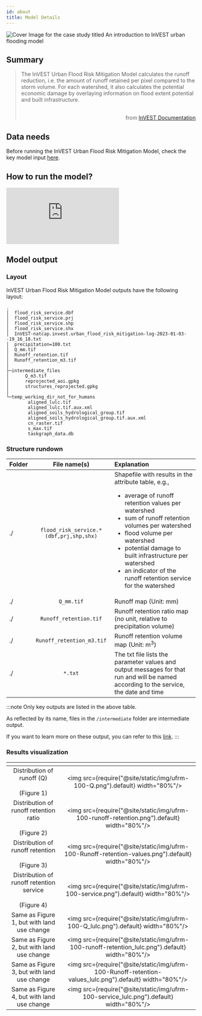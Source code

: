 ```yaml
---
id: about
title: Model Details
---
```


![Cover Image for the case study titled `An introduction to InVEST urban flooding model`](../../static/img/banner-image-invest-flooding.png)


## Summary

> The InVEST Urban Flood Risk Mitigation Model calculates the runoff reduction, i.e. the amount of runoff retained per pixel compared to the storm volume. For each watershed, it also calculates the potential economic damage by overlaying information on flood extent potential and built infrastructure. <br /> <br /> <p align="right">from [InVEST Documentation](https://invest-userguide.readthedocs.io/en/latest/urban_flood_mitigation.html)</p>

## Data needs

Before running the InVEST Urban Flood Risk Mitigation Model, check the key model input [here](./Data-InVEST-Urban-Flooding.mdx).

## How to run the model?  

<iframe
  class="video"
  src="https://www.youtube.com/embed/vN8P3FzHoJM"
  frameborder="0"
  allow="accelerometer; autoplay; encrypted-media; gyroscope;"
  allowfullscreen>
</iframe>

## Model output 

### Layout
InVEST Urban Flood Risk Mitigation Model outputs have the following layout:

```
.
│  flood_risk_service.dbf
│  flood_risk_service.prj
│  flood_risk_service.shp
│  flood_risk_service.shx
│  InVEST-natcap.invest.urban_flood_risk_mitigation-log-2023-01-03--19_16_18.txt
│  precipitation=100.txt
│  Q_mm.tif
│  Runoff_retention.tif
│  Runoff_retention_m3.tif
│
├─intermediate_files
│      Q_m3.tif
│      reprojected_aoi.gpkg
│      structures_reprojected.gpkg
│
└─temp_working_dir_not_for_humans
        aligned_lulc.tif
        aligned_lulc.tif.aux.xml
        aligned_soils_hydrological_group.tif
        aligned_soils_hydrological_group.tif.aux.xml
        cn_raster.tif
        s_max.tif
        taskgraph_data.db
```  

### Structure rundown
| Folder   | File name(s)                                | Explanation                               |
| :------- | :------------------------------------------:| :---------------------------------------- |
| ./       | `flood_risk_service.*(dbf,prj,shp,shx)`     | Shapefile with results in the attribute table, e.g., <ul><li>average of runoff retention values per watershed</li> <li>sum of runoff retention volumes per watershed</li> <li>flood volume per watershed</li> <li>potential damage to built infrastructure per watershed</li> <li>an indicator of the runoff retention service for the watershed</li> </ul> |
| ./       |  `Q_mm.tif`                                 | Runoff map (Unit: mm)  |
| ./       |  `Runoff_retention.tif`                     | Runoff retention ratio map (no unit, relative to precipitation volume)           |
| ./       |  `Runoff_retention_m3.tif`                  | Runoff retention volume map (Unit: m<sup>3</sup>) |
| ./       | `*.txt`                                     | The txt file lists the parameter values and output messages for that run and will be named according to the service, the date and time|
 

:::note
Only key outputs are listed in the above table.

As reflected by its name, files in the `/intermediate` folder are intermediate output. 

If you want to learn more on these output, you can refer to this [link](https://storage.googleapis.com/releases.naturalcapitalproject.org/invest-userguide/latest/urban_flood_mitigation.html#data-needs).
:::


### Results visualization

| <!-- -->                                                   | <!-- -->            |            
| :---------------------------------------------------------------: | :-----------------: |
| Distribution of runoff (Q) <br /> <br /> (Figure 1)               |<img src={require("@site/static/img/ufrm-100-Q.png").default} width="80%"/> |
| Distribution of runoff retention ratio <br /> <br /> (Figure 2)   |<img src={require("@site/static/img/ufrm-100-runoff-retention.png").default} width="80%"/> |
| Distribution of runoff retention <br /> <br /> (Figure 3)         |<img src={require("@site/static/img/ufrm-100-Runoff-retention-values.png").default} width="80%"/> |
| Distribution of runoff retention service <br /> <br /> (Figure 4) |<img src={require("@site/static/img/ufrm-100-service.png").default} width="80%"/> |
| Same as Figure 1, but with land use change                        |<img src={require("@site/static/img/ufrm-100-Q_lulc.png").default} width="80%"/> |
| Same as Figure 2, but with land use change             |<img src={require("@site/static/img/ufrm-100-runoff-retention_lulc.png").default} width="80%"/> |
| Same as Figure 3, but with land use change             |<img src={require("@site/static/img/ufrm-100-Runoff-retention-values_lulc.png").default} width="80%"/> |
| Same as Figure 4, but with land use change             |<img src={require("@site/static/img/ufrm-100-service_lulc.png").default} width="80%"/> |

